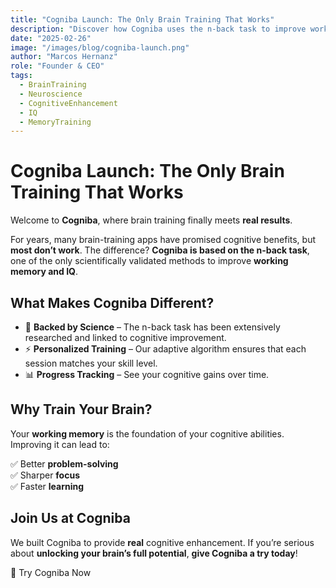 ```yaml
---
title: "Cogniba Launch: The Only Brain Training That Works"
description: "Discover how Cogniba uses the n-back task to improve working memory and IQ."
date: "2025-02-26"
image: "/images/blog/cogniba-launch.png"
author: "Marcos Hernanz"
role: "Founder & CEO"
tags:
  - BrainTraining
  - Neuroscience
  - CognitiveEnhancement
  - IQ
  - MemoryTraining
---
```



# Cogniba Launch: The Only Brain Training That Works

Welcome to **Cogniba**, where brain training finally meets **real results**.

For years, many brain-training apps have promised cognitive benefits, but **most don’t work**. The difference? **Cogniba is based on the n-back task**, one of the only scientifically validated methods to improve **working memory and IQ**.

## What Makes Cogniba Different?

- 🧠 **Backed by Science** – The n-back task has been extensively researched and linked to cognitive improvement.
- ⚡ **Personalized Training** – Our adaptive algorithm ensures that each session matches your skill level.
- 📊 **Progress Tracking** – See your cognitive gains over time.

## Why Train Your Brain?

Your **working memory** is the foundation of your cognitive abilities. Improving it can lead to:

✅ Better **problem-solving**  
✅ Sharper **focus**  
✅ Faster **learning**

## Join Us at Cogniba

We built Cogniba to provide **real** cognitive enhancement. If you’re serious about **unlocking your brain’s full potential**, **give Cogniba a try today**!

<Link href="https://cogniba.com" target="_blank" rel="noopener noreferrer">
  🚀 Try Cogniba Now
</Link>
